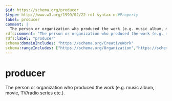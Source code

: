 ```yaml
---
$id: https://schema.org/producer
$type: http://www.w3.org/1999/02/22-rdf-syntax-ns#Property
label: producer
comment: |
  The person or organization who produced the work (e.g. music album, movie, TV/radio series etc.).
rdfs:comment: "The person or organization who produced the work (e.g. music album, movie, TV/radio series etc.)."
rdfs:label: "producer"
schema:domainIncludes: "https://schema.org/CreativeWork"
schema:rangeIncludes: ["https://schema.org/Organization","https://schema.org/Person"]
---
```


# producer

The person or organization who produced the work (e.g. music album, movie, TV/radio series etc.).

